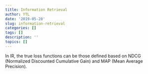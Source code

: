 ```yaml
---
title: Information Retrieval
author: YTL
date: '2019-05-28'
slug: information-retrieval
categories: []
tags: []
description: ''
topics: []
---
```


In IR, the true loss functions can be those defined based on NDCG (Normalized Discounted Cumulative Gain) and MAP (Mean Average Precision).
